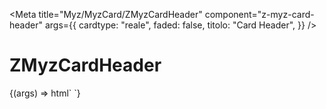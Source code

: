 
<Meta
  title="Myz/MyzCard/ZMyzCardHeader"
  component="z-myz-card-header"
  args={{
    cardtype: "reale",
    faded: false,
    titolo: "Card Header",
  }}
/>

# ZMyzCardHeader

<Canvas>
  <Story name="ZMyzCardHeader">
    {(args) => html` <z-myz-card-header
      cardtype="${args.cardtype}"
      faded="${args.faded}"
      titolo="${args.titolo}"
    />`}
  </Story>
</Canvas>

<ArgsTable of="z-myz-card-header" />
